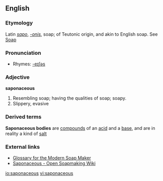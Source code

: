 ==English==

===Etymology===
Latin ''[[sapo]]'', ''[[-onis]]'', soap; of Teutonic origin, and akin to English soap. See [[Soap]]

===Pronunciation===
*Rhymes: [[Rhymes:English:-eɪʃəs|-eɪʃəs]]

===Adjective===
'''saponaceous'''

# Resembling soap; having the qualities of soap; soapy.
# Slippery, evasive

===Derived terms===
'''Saponaceous bodies''' are [[compound]]s of an [[acid]] and a [[base]], and are in reality a kind of [[salt]]

===External links===

*[http://www.ccnphawaii.com/glossary.htm Glossary for the Modern Soap Maker]
*[http://saponaceo.us Saponaceous - Open Soapmaking Wiki]

[[io:saponaceous]]
[[vi:saponaceous]]